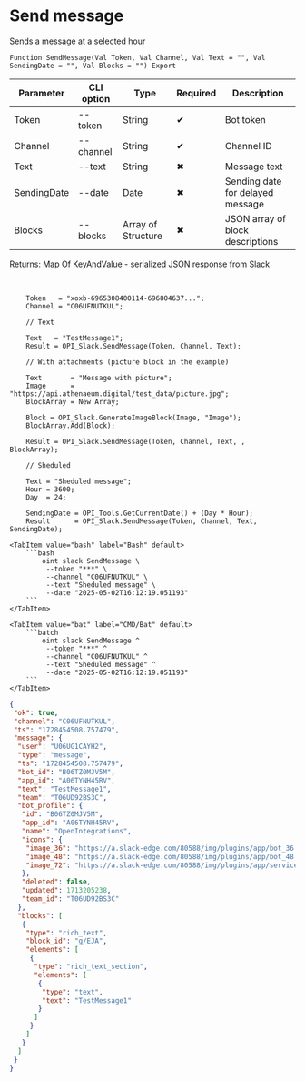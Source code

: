 ﻿---
sidebar_position: 1
description:  Sends a message at a selected hourСтраницы
keywords: [1C, 1С, 1С:Enterprise, 1С:Enterprise 8.3, API, Integration, Services, Exchange, OneScript, CLI, Slack]
---


# Send message
 Sends a message at a selected hour



`Function SendMessage(Val Token, Val Channel, Val Text = "", Val SendingDate = "", Val Blocks = "") Export`

  | Parameter | CLI option | Type | Required | Description |
  |-|-|-|-|-|
  | Token | --token | String | &#x2714; | Bot token |
  | Channel | --channel | String | &#x2714; | Channel ID |
  | Text | --text | String | &#x2716; | Message text |
  | SendingDate | --date | Date | &#x2716; | Sending date for delayed message |
  | Blocks | --blocks | Array of Structure | &#x2716; | JSON array of block descriptions |

  
  Returns:  Map Of KeyAndValue - serialized JSON response from Slack

<br/>




```bsl title="1C:Enterprise/OneScript code example"
    Token   = "xoxb-6965308400114-696804637...";
    Channel = "C06UFNUTKUL";

    // Text

    Text   = "TestMessage1";
    Result = OPI_Slack.SendMessage(Token, Channel, Text);

    // With attachments (picture block in the example)

    Text       = "Message with picture";
    Image      = "https://api.athenaeum.digital/test_data/picture.jpg";
    BlockArray = New Array;

    Block = OPI_Slack.GenerateImageBlock(Image, "Image");
    BlockArray.Add(Block);

    Result = OPI_Slack.SendMessage(Token, Channel, Text, , BlockArray);

    // Sheduled

    Text = "Sheduled message";
    Hour = 3600;
    Day  = 24;

    SendingDate = OPI_Tools.GetCurrentDate() + (Day * Hour);
    Result      = OPI_Slack.SendMessage(Token, Channel, Text, SendingDate);
```
 

 <Tabs>
  
    <TabItem value="bash" label="Bash" default>
        ```bash
            oint slack SendMessage \
             --token "***" \
             --channel "C06UFNUTKUL" \
             --text "Sheduled message" \
             --date "2025-05-02T16:12:19.051193"
        ```
    </TabItem>
  
    <TabItem value="bat" label="CMD/Bat" default>
        ```batch
            oint slack SendMessage ^
             --token "***" ^
             --channel "C06UFNUTKUL" ^
             --text "Sheduled message" ^
             --date "2025-05-02T16:12:19.051193"
        ```
    </TabItem>
</Tabs>


```json title="Result"
{
 "ok": true,
 "channel": "C06UFNUTKUL",
 "ts": "1728454508.757479",
 "message": {
  "user": "U06UG1CAYH2",
  "type": "message",
  "ts": "1728454508.757479",
  "bot_id": "B06TZ0MJV5M",
  "app_id": "A06TYNH45RV",
  "text": "TestMessage1",
  "team": "T06UD92BS3C",
  "bot_profile": {
   "id": "B06TZ0MJV5M",
   "app_id": "A06TYNH45RV",
   "name": "OpenIntegrations",
   "icons": {
    "image_36": "https://a.slack-edge.com/80588/img/plugins/app/bot_36.png",
    "image_48": "https://a.slack-edge.com/80588/img/plugins/app/bot_48.png",
    "image_72": "https://a.slack-edge.com/80588/img/plugins/app/service_72.png"
   },
   "deleted": false,
   "updated": 1713205238,
   "team_id": "T06UD92BS3C"
  },
  "blocks": [
   {
    "type": "rich_text",
    "block_id": "g/EJA",
    "elements": [
     {
      "type": "rich_text_section",
      "elements": [
       {
        "type": "text",
        "text": "TestMessage1"
       }
      ]
     }
    ]
   }
  ]
 }
}
```
